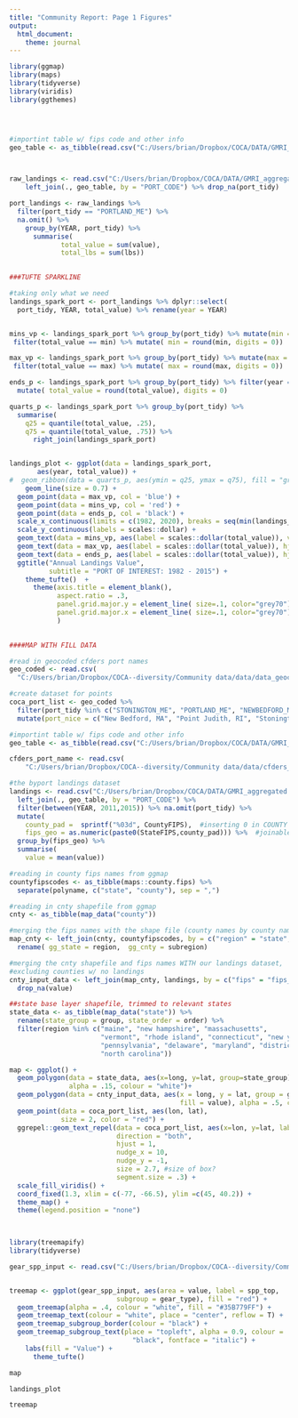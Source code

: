 ```yaml
---
title: "Community Report: Page 1 Figures"
output: 
  html_document:
    theme: journal
---
```


```r
library(ggmap)
library(maps)
library(tidyverse)
library(viridis)
library(ggthemes)




#importint table w/ fips code and other info 
geo_table <- as_tibble(read.csv("C:/Users/brian/Dropbox/COCA/DATA/GMRI_aggregated data/geo_table.csv"))



raw_landings <- read.csv("C:/Users/brian/Dropbox/COCA/DATA/GMRI_aggregated data/byport_thin.csv") %>%
    left_join(., geo_table, by = "PORT_CODE") %>% drop_na(port_tidy) 

port_landings <- raw_landings %>% 
  filter(port_tidy == "PORTLAND_ME") %>% 
  na.omit() %>% 
    group_by(YEAR, port_tidy) %>% 
      summarise(
             total_value = sum(value),
             total_lbs = sum(lbs))
  

###TUFTE SPARKLINE

#taking only what we need 
landings_spark_port <- port_landings %>% dplyr::select(
  port_tidy, YEAR, total_value) %>% rename(year = YEAR)


mins_vp <- landings_spark_port %>% group_by(port_tidy) %>% mutate(min = min(total_value)) %>% 
 filter(total_value == min) %>% mutate( min = round(min, digits = 0))

max_vp <- landings_spark_port %>% group_by(port_tidy) %>% mutate(max = max(total_value)) %>% 
 filter(total_value == max) %>% mutate( max = round(max, digits = 0))

ends_p <- landings_spark_port %>% group_by(port_tidy) %>% filter(year == max(year)) %>% 
  mutate( total_value = round(total_value), digits = 0)

quarts_p <- landings_spark_port %>% group_by(port_tidy) %>% 
  summarise(
    q25 = quantile(total_value, .25),
    q75 = quantile(total_value, .75)) %>% 
      right_join(landings_spark_port)


landings_plot <- ggplot(data = landings_spark_port, 
       aes(year, total_value)) +
#  geom_ribbon(data = quarts_p, aes(ymin = q25, ymax = q75), fill = "grey70", alpha = .7) + 
    geom_line(size = 0.7) +
  geom_point(data = max_vp, col = 'blue') + 
  geom_point(data = mins_vp, col = 'red') + 
  geom_point(data = ends_p, col = 'black') + 
  scale_x_continuous(limits = c(1982, 2020), breaks = seq(min(landings_spark_port$year), 2015, by = 8)) +
  scale_y_continuous(labels = scales::dollar) +
  geom_text(data = mins_vp, aes(label = scales::dollar(total_value)), vjust = -1) +
  geom_text(data = max_vp, aes(label = scales::dollar(total_value)), hjust = 1.1, vjust = 0.2) + 
  geom_text(data = ends_p, aes(label = scales::dollar(total_value)), hjust = -.1, vjust = 0.1) + 
  ggtitle("Annual Landings Value",
          subtitle = "PORT OF INTEREST: 1982 - 2015") + 
    theme_tufte()  + 
      theme(axis.title = element_blank(),
            aspect.ratio = .3,
            panel.grid.major.y = element_line( size=.1, color="grey70"),
            panel.grid.major.x = element_line( size=.1, color="grey70")
            )
  


```



```r
####MAP WITH FILL DATA

#read in geocoded cfders port names
geo_coded <- read.csv(
  "C:/Users/brian/Dropbox/COCA--diversity/Community data/data/data_geocoded_portnames.csv")

#create dataset for points 
coca_port_list <- geo_coded %>% 
  filter(port_tidy %in% c("STONINGTON_ME", "PORTLAND_ME", "NEWBEDFORD_MA", "POINTJUDITH_RI")) %>%
  mutate(port_nice = c("New Bedford, MA", "Point Judith, RI", "Stonington, ME", "Portland, ME"))

#importint table w/ fips code and other info 
geo_table <- as_tibble(read.csv("C:/Users/brian/Dropbox/COCA/DATA/GMRI_aggregated data/geo_table.csv"))

cfders_port_name <- read.csv(
    "C:/Users/brian/Dropbox/COCA--diversity/Community data/data/cfders_port_names.csv")

#the byport landings dataset
landings <- read.csv("C:/Users/brian/Dropbox/COCA/DATA/GMRI_aggregated data/byport_thin.csv") %>%
  left_join(., geo_table, by = "PORT_CODE") %>% 
  filter(between(YEAR, 2011,2015)) %>% na.omit(port_tidy) %>% 
  mutate(
    county_pad =  sprintf("%03d", CountyFIPS),  #inserting 0 in COUNTY
    fips_geo = as.numeric(paste0(StateFIPS,county_pad))) %>%  #joinable w/ map
  group_by(fips_geo) %>% 
  summarise(
    value = mean(value))

#reading in county fips names from ggmap
countyfipscodes <- as_tibble(maps::county.fips) %>% 
  separate(polyname, c("state", "county"), sep = ",")

#reading in cnty shapefile from ggmap
cnty <- as_tibble(map_data("county"))

#merging the fips names with the shape file (county names by county names)
map_cnty <- left_join(cnty, countyfipscodes, by = c("region" = "state", "subregion" = "county")) %>% 
  rename( gg_state = region,  gg_cnty = subregion)

#merging the cnty shapefile and fips names WITH our landings dataset,
#excluding counties w/ no landings
cnty_input_data <- left_join(map_cnty, landings, by = c("fips" = "fips_geo")) %>% 
  drop_na(value)

##state base layer shapefile, trimmed to relevant states
state_data <- as_tibble(map_data("state")) %>% 
  rename(state_group = group, state_order = order) %>% 
  filter(region %in% c("maine", "new hampshire", "massachusetts", 
                       "vermont", "rhode island", "connecticut", "new york", "new jersey",
                       "pennsylvania", "delaware", "maryland", "district of columbia", "virginia", 
                       "north carolina"))

```




```r
map <- ggplot() +
  geom_polygon(data = state_data, aes(x=long, y=lat, group=state_group),
               alpha = .15, colour = "white")+ 
  geom_polygon(data = cnty_input_data, aes(x = long, y = lat, group = group,
                                           fill = value), alpha = .5, colour = "white") +
  geom_point(data = coca_port_list, aes(lon, lat),
             size = 2, color = "red") +
  ggrepel::geom_text_repel(data = coca_port_list, aes(x=lon, y=lat, label=port_nice),
                           direction = "both",
                           hjust = 1,
                           nudge_x = 10,
                           nudge_y = -1,
                           size = 2.7, #size of box?
                           segment.size = .3) +
  scale_fill_viridis() +
  coord_fixed(1.3, xlim = c(-77, -66.5), ylim =c(45, 40.2)) + 
  theme_map() + 
  theme(legend.position = "none")

  
```



```r
library(treemapify)
library(tidyverse)

gear_spp_input <- read.csv("C:/Users/brian/Dropbox/COCA--diversity/Community data/data/gear_spp_input.csv")


treemap <- ggplot(gear_spp_input, aes(area = value, label = spp_top,
                           subgroup = gear_type), fill = "red") + 
  geom_treemap(alpha = .4, colour = "white", fill = "#35B779FF") +
  geom_treemap_text(colour = "white", place = "center", reflow = T) +
  geom_treemap_subgroup_border(colour = "black") + 
  geom_treemap_subgroup_text(place = "topleft", alpha = 0.9, colour =
                               "black", fontface = "italic") +
    labs(fill = "Value") +
      theme_tufte()
```



```r

map

```

```r

landings_plot
```

```r

treemap

```



